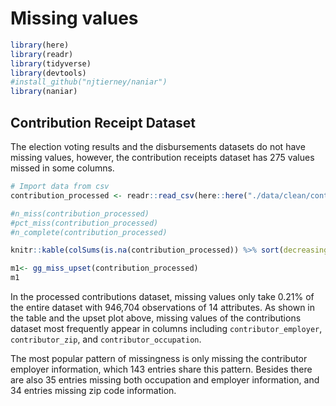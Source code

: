 # Missing values

```r
library(here)
library(readr)
library(tidyverse)
library(devtools)
#install_github("njtierney/naniar")
library(naniar)
```

## Contribution Receipt Dataset
The election voting results and the disbursements datasets do not have missing values, however, the contribution receipts dataset has 275 values missed in some columns.

```r
# Import data from csv
contribution_processed <- readr::read_csv(here::here("./data/clean/contribution_processed.csv"))

#n_miss(contribution_processed)
#pct_miss(contribution_processed)
#n_complete(contribution_processed)

knitr::kable(colSums(is.na(contribution_processed)) %>% sort(decreasing = TRUE) %>% head(), caption = "Missing values",align = "l",full_width = F,table.attr = "style='width:30%;'")

m1<- gg_miss_upset(contribution_processed)
m1
```

In the processed contributions dataset, missing values only take 0.21% of the entire dataset with 946,704 observations of 14 attributes. As shown in the table and the upset plot above, missing values of the contributions dataset most frequently appear in columns including `contributor_employer`, `contributor_zip`, and `contributor_occupation`.

The most popular pattern of missingness is only missing the contributor employer information, which 143 entries share this pattern. Besides there are also 35 entries missing both occupation and employer information, and 34 entries missing zip code information. 
